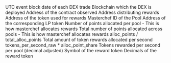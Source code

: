 <ParamField path="block_date">
UTC event block date of each DEX trade
</ParamField>
<ParamField path="blockchain">
Blockchain which the DEX is deployed
</ParamField>
<ParamField path="evt_block_time">

</ParamField>
<ParamField path="evt_block_number">

</ParamField>
<ParamField path="contract_address">
Address of the contract observed
</ParamField>
<ParamField path="rewarder_address">
Address distributing rewards
</ParamField>
<ParamField path="reward_token">
Address of the token used for rewards
</ParamField>
<ParamField path="pid">
Masterchef ID of the Pool
</ParamField>
<ParamField path="lp_address">
Address of the corresponding LP token
</ParamField>
<ParamField path="alloc_points">
Number of points allocated per pool - This is how masterchef allocates rewards
</ParamField>
<ParamField path="total_alloc_points">
Total number of points allocated across pools - This is how masterchef allocates rewards
</ParamField>
<ParamField path="alloc_point_share">
alloc_points / total_alloc_points
</ParamField>
<ParamField path="tokens_per_second_raw">
Total amount of token rewards allocated per second
</ParamField>
<ParamField path="alloc_tokens_per_second_raw">
tokens_per_second_raw * alloc_point_share
</ParamField>
<ParamField path="alloc_tokens_per_second">
Tokens rewarded per second per pool (decimal adjusted)
</ParamField>
<ParamField path="reward_token_symbol">
Symbol of the reward token
</ParamField>
<ParamField path="reward_token_decimals">
Decimals of the reward token
</ParamField>

